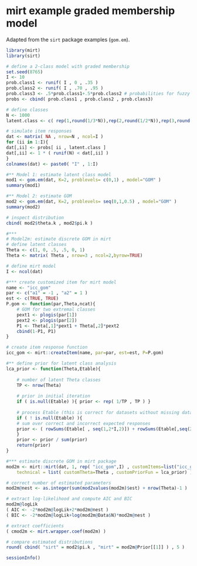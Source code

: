 # mirt example graded membership model

Adapted from the `sirt` package  examples (`gom.em`).

```r
library(mirt)
library(sirt)

# define a 2-class model with graded membership
set.seed(8765)
I <- 10
prob.class1 <- runif( I , 0 , .35 )
prob.class2 <- runif( I , .70 , .95 )
prob.class3 <- .5*prob.class1+.5*prob.class2 # probabilities for fuzzy class
probs <- cbind( prob.class1 , prob.class2 , prob.class3)

# define classes
N <- 1000
latent.class <- c( rep(1,round(1/3*N)),rep(2,round(1/2*N)),rep(3,round(1/6*N)))

# simulate item responses
dat <- matrix( NA , nrow=N , ncol=I )
for (ii in 1:I){
dat[,ii] <- probs[ ii , latent.class ]
dat[,ii] <- 1 * ( runif(N) < dat[,ii] )
}
colnames(dat) <- paste0( "I" , 1:I)

#** Model 1: estimate latent class model
mod1 <- gom.em(dat, K=2, problevels= c(0,1) , model="GOM" )
summary(mod1)

#** Model 2: estimate GOM
mod2 <- gom.em(dat, K=2, problevels= seq(0,1,0.5) , model="GOM" )
summary(mod2)

# inspect distribution
cbind( mod2$theta.k , mod2$pi.k )

#***
# Model2m: estimate discrete GOM in mirt
# define latent classes
Theta <- c(1, 0, .5, .5, 0, 1)
Theta <- matrix( Theta , nrow=3 , ncol=2,byrow=TRUE)

# define mirt model
I <- ncol(dat)

#*** create customized item for mirt model
name <- "icc_gom"
par <- c("a1" = -1 , "a2" = 1 )
est <- c(TRUE, TRUE)
P.gom <- function(par,Theta,ncat){    
    # GOM for two extremal classes
    pext1 <- plogis(par[1])
    pext2 <- plogis(par[2])
    P1 <- Theta[,1]*pext1 + Theta[,2]*pext2
    cbind(1-P1, P1)
}

# create item response function
icc_gom <- mirt::createItem(name, par=par, est=est, P=P.gom)

#** define prior for latent class analysis
lca_prior <- function(Theta,Etable){
    
    # number of latent Theta classes
    TP <- nrow(Theta)
    
    # prior in initial iteration
    if ( is.null(Etable) ){ prior <- rep( 1/TP , TP ) }
    
    # process Etable (this is correct for datasets without missing data)
    if ( ! is.null(Etable) ){
    # sum over correct and incorrect expected responses
    prior <- ( rowSums(Etable[ , seq(1,2*I,2)]) + rowSums(Etable[,seq(2,2*I,2)]) )/I
    }
    prior <- prior / sum(prior)
    return(prior)
}

#*** estimate discrete GOM in mirt package
mod2m <- mirt::mirt(dat, 1, rep( "icc_gom",I) , customItems=list("icc_gom"=icc_gom),
    technical = list( customTheta=Theta , customPriorFun = lca_prior) )

# correct number of estimated parameters
mod2m@nest <- as.integer(sum(mod2values(mod2m)$est) + nrow(Theta)-1 )

# extract log-likelihood and compute AIC and BIC
mod2m@logLik
( AIC <- -2*mod2m@logLik+2*mod2m@nest )
( BIC <- -2*mod2m@logLik+log(mod2m@Data$N)*mod2m@nest )

# extract coefficients
( cmod2m <- mirt.wrapper.coef(mod2m) )

# compare estimated distributions
round( cbind( "sirt" = mod2$pi.k , "mirt" = mod2m@Prior[[1]] ) , 5 )

sessionInfo()
```